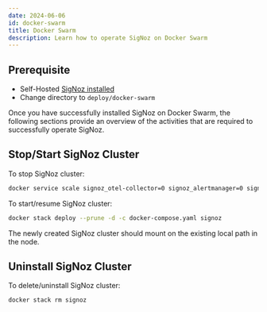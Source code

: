 ```yaml
---
date: 2024-06-06
id: docker-swarm
title: Docker Swarm
description: Learn how to operate SigNoz on Docker Swarm
---
```



<SigNozCloud />

## Prerequisite

- Self-Hosted [SigNoz installed](https://signoz.io/docs/install/docker/) 
- Change directory to `deploy/docker-swarm`

Once you have successfully installed SigNoz on Docker Swarm, the following sections provide an overview of the activities that are required to successfully operate SigNoz.

## Stop/Start SigNoz Cluster

To stop SigNoz cluster:

```bash
docker service scale signoz_otel-collector=0 signoz_alertmanager=0 signoz_query-service=0 signoz_schema-migrator=0 signoz_init-clickhouse=0 signoz_clickhouse=0 signoz_zookeeper-1=0
```

To start/resume SigNoz cluster:

```bash
docker stack deploy --prune -d -c docker-compose.yaml signoz
```

<Admonition>
The newly created SigNoz cluster should mount on the existing local path in the node.
</Admonition>


## Uninstall SigNoz Cluster

To delete/uninstall SigNoz cluster:

```bash
docker stack rm signoz
```


